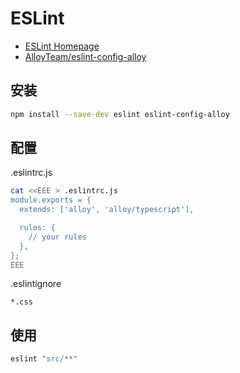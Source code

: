 

# ESLint

- [ESLint Homepage](https://eslint.org/)
- [AlloyTeam/eslint-config-alloy](https://github.com/AlloyTeam/eslint-config-alloy)

## 安装

```bash npm2yarn
npm install --save-dev eslint eslint-config-alloy
```

## 配置

.eslintrc.js

```bash
cat <<EEE > .eslintrc.js
module.exports = {
  extends: ['alloy', 'alloy/typescript'],

  rules: {
    // your rules
  },
};
EEE
```

.eslintignore

```ignore title=".eslintignore"
*.css
```

## 使用

```bash
eslint "src/**"
```
